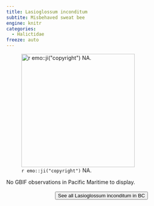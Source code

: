```yaml
---
title: Lasioglossum inconditum
subtite: Misbehaved sweat bee
engine: knitr
categories:
  - Halictidae
freeze: auto
---
```

![`r emo::ji("copyright")` NA.](/files/no_bee.png){height=300}



No GBIF observations in Pacific Maritime to display.
<br><br>
<center>


<a href="NA"><button type="button" class="btn btn-secondary">See all Lasioglossum inconditum in BC <i class="fa-solid fa-arrow-up-right-from-square"></i> </button></a>
</center>
